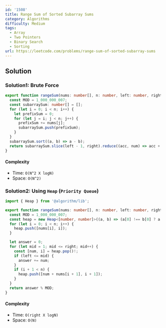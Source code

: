 ```yaml
---
id: '1508'
title: Range Sum of Sorted Subarray Sums
category: Algorithms
difficulty: Medium
tags:
  - Array
  - Two Pointers
  - Binary Search
  - Sorting
url: https://leetcode.com/problems/range-sum-of-sorted-subarray-sums
---
```


## Solution

### Solution1: Brute Force

```typescript filename="solution.ts" copy
export function rangeSum(nums: number[], n: number, left: number, right: number): number {
  const MOD = 1_000_000_007;
  const subarraySum: number[] = [];
  for (let i = 0; i < n; i++) {
    let prefixSum = 0;
    for (let j = i; j < n; j++) {
      prefixSum += nums[j];
      subarraySum.push(prefixSum);
    }
  }
  subarraySum.sort((a, b) => a - b);
  return subarraySum.slice(left - 1, right).reduce((acc, num) => acc + (num % MOD), 0);
}
```

#### Complexity

- Time: `O(N^2 X logN)`
- Space: `O(N^2)`

### Solution2: Using `Heap` (`Priority Queue`)

```typescript filename="solution.ts" copy
import { Heap } from '@algorithm/lib';

export function rangeSum(nums: number[], n: number, left: number, right: number): number {
  const MOD = 1_000_000_007;
  const heap = new Heap<[number, number]>((a, b) => (a[0] !== b[0] ? a[0] - b[0] : a[1] - b[1]));
  for (let i = 0; i < n; i++) {
    heap.push([nums[i], i]);
  }

  let answer = 0;
  for (let mid = 1; mid <= right; mid++) {
    const [num, i] = heap.pop()!;
    if (left <= mid) {
      answer += num;
    }
    if (i + 1 < n) {
      heap.push([num + nums[i + 1], i + 1]);
    }
  }
  return answer % MOD;
}
```

#### Complexity

- Time: `O(right X logN)`
- Space: `O(N)`
